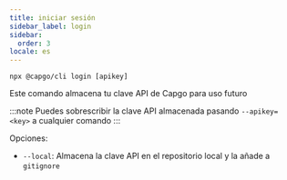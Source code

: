 ```yaml
---
title: iniciar sesión
sidebar_label: login
sidebar:
  order: 3
locale: es
---
```


`npx @capgo/cli login [apikey]`

Este comando almacena tu clave API de Capgo para uso futuro

:::note
Puedes sobrescribir la clave API almacenada pasando `--apikey=<key>` a cualquier comando
:::

Opciones:

- `--local`: Almacena la clave API en el repositorio local y la añade a `gitignore`